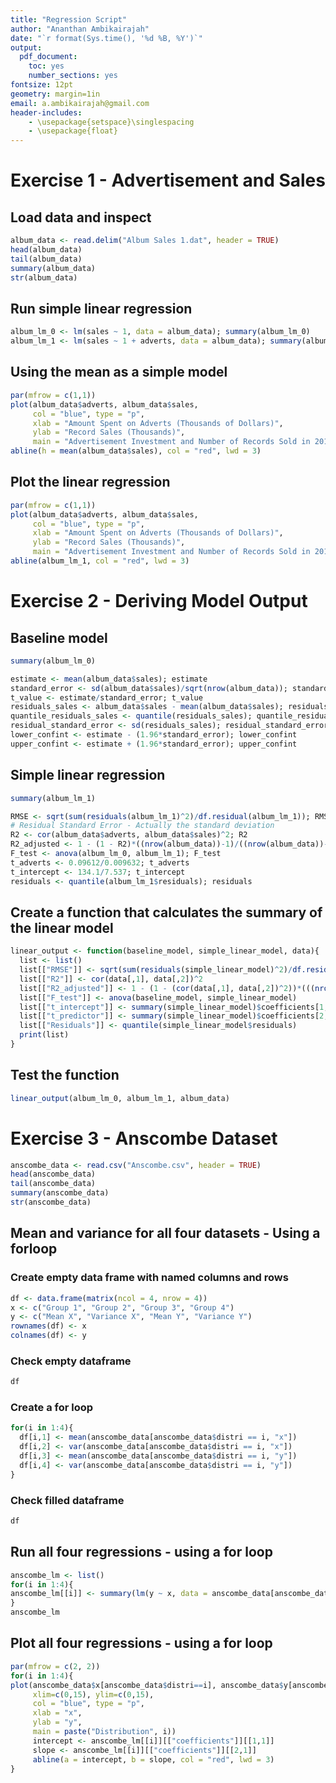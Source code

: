 ```yaml
---
title: "Regression Script"
author: "Ananthan Ambikairajah"
date: "`r format(Sys.time(), '%d %B, %Y')`"
output:
  pdf_document:
    toc: yes
    number_sections: yes
fontsize: 12pt
geometry: margin=1in
email: a.ambikairajah@gmail.com
header-includes:
    - \usepackage{setspace}\singlespacing
    - \usepackage{float}
---
```

\newpage
# Exercise 1 - Advertisement and Sales
## Load data and inspect
```r
album_data <- read.delim("Album Sales 1.dat", header = TRUE)
head(album_data)
tail(album_data)
summary(album_data)
str(album_data)
```

## Run simple linear regression
```r
album_lm_0 <- lm(sales ~ 1, data = album_data); summary(album_lm_0)
album_lm_1 <- lm(sales ~ 1 + adverts, data = album_data); summary(album_lm_1)
```

## Using the mean as a simple model
```r
par(mfrow = c(1,1))
plot(album_data$adverts, album_data$sales, 
     col = "blue", type = "p",
     xlab = "Amount Spent on Adverts (Thousands of Dollars)",
     ylab = "Record Sales (Thousands)",
     main = "Advertisement Investment and Number of Records Sold in 2019")
abline(h = mean(album_data$sales), col = "red", lwd = 3)
```

## Plot the linear regression
```r
par(mfrow = c(1,1))
plot(album_data$adverts, album_data$sales, 
     col = "blue", type = "p",
     xlab = "Amount Spent on Adverts (Thousands of Dollars)",
     ylab = "Record Sales (Thousands)",
     main = "Advertisement Investment and Number of Records Sold in 2019")
abline(album_lm_1, col = "red", lwd = 3)
```

# Exercise 2 - Deriving Model Output
## Baseline model
```r
summary(album_lm_0)
```

```r
estimate <- mean(album_data$sales); estimate
standard_error <- sd(album_data$sales)/sqrt(nrow(album_data)); standard_error
t_value <- estimate/standard_error; t_value
residuals_sales <- album_data$sales - mean(album_data$sales); residuals_sales
quantile_residuals_sales <- quantile(residuals_sales); quantile_residuals_sales
residual_standard_error <- sd(residuals_sales); residual_standard_error
lower_confint <- estimate - (1.96*standard_error); lower_confint
upper_confint <- estimate + (1.96*standard_error); upper_confint
```

## Simple linear regression
```r
summary(album_lm_1)
```
```r
RMSE <- sqrt(sum(residuals(album_lm_1)^2)/df.residual(album_lm_1)); RMSE 
# Residual Standard Error - Actually the standard deviation
R2 <- cor(album_data$adverts, album_data$sales)^2; R2
R2_adjusted <- 1 - (1 - R2)*((nrow(album_data))-1)/((nrow(album_data))-1-1); R2_adjusted
F_test <- anova(album_lm_0, album_lm_1); F_test
t_adverts <- 0.09612/0.009632; t_adverts
t_intercept <- 134.1/7.537; t_intercept
residuals <- quantile(album_lm_1$residuals); residuals
```

## Create a function that calculates the summary of the linear model
```r
linear_output <- function(baseline_model, simple_linear_model, data){
  list <- list()
  list[["RMSE"]] <- sqrt(sum(residuals(simple_linear_model)^2)/df.residual(simple_linear_model))
  list[["R2"]] <- cor(data[,1], data[,2])^2
  list[["R2_adjusted"]] <- 1 - (1 - (cor(data[,1], data[,2])^2))*(((nrow(data))-1)/((nrow(data))-1-1))
  list[["F_test"]] <- anova(baseline_model, simple_linear_model)
  list[["t_intercept"]] <- summary(simple_linear_model)$coefficients[1,1]/summary(simple_linear_model)$coefficients[1,2]
  list[["t_predictor"]] <- summary(simple_linear_model)$coefficients[2,1]/summary(simple_linear_model)$coefficients[2,2]
  list[["Residuals"]] <- quantile(simple_linear_model$residuals)
  print(list)
}
```

## Test the function
```r
linear_output(album_lm_0, album_lm_1, album_data)
```

# Exercise 3 - Anscombe Dataset
```r
anscombe_data <- read.csv("Anscombe.csv", header = TRUE)
head(anscombe_data)
tail(anscombe_data)
summary(anscombe_data)
str(anscombe_data)
```

## Mean and variance for all four datasets - Using a forloop
### Create empty data frame with named columns and rows
```r
df <- data.frame(matrix(ncol = 4, nrow = 4))
x <- c("Group 1", "Group 2", "Group 3", "Group 4")
y <- c("Mean X", "Variance X", "Mean Y", "Variance Y")
rownames(df) <- x
colnames(df) <- y
```

### Check empty dataframe
```r
df 
```

### Create a for loop
```r
for(i in 1:4){
  df[i,1] <- mean(anscombe_data[anscombe_data$distri == i, "x"])
  df[i,2] <- var(anscombe_data[anscombe_data$distri == i, "x"])
  df[i,3] <- mean(anscombe_data[anscombe_data$distri == i, "y"])
  df[i,4] <- var(anscombe_data[anscombe_data$distri == i, "y"])
}
```

### Check filled dataframe
```r
df
```

## Run all four regressions - using a for loop
```r
anscombe_lm <- list()
for(i in 1:4){
anscombe_lm[[i]] <- summary(lm(y ~ x, data = anscombe_data[anscombe_data$distri==i,]))
}
anscombe_lm
```

## Plot all four regressions - using a for loop
```r
par(mfrow = c(2, 2))
for(i in 1:4){
plot(anscombe_data$x[anscombe_data$distri==i], anscombe_data$y[anscombe_data$distri==i],
     xlim=c(0,15), ylim=c(0,15),
     col = "blue", type = "p",
     xlab = "x",
     ylab = "y",
     main = paste("Distribution", i))
     intercept <- anscombe_lm[[i]][["coefficients"]][[1,1]]
     slope <- anscombe_lm[[i]][["coefficients"]][[2,1]]
     abline(a = intercept, b = slope, col = "red", lwd = 3)
}
```